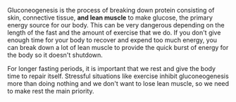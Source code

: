 Gluconeogenesis is the process of breaking down protein consisting of skin, connective tissue, **and lean muscle** to make glucose, the primary energy source for our body. This can be very dangerous depending on the length of the fast and the amount of exercise that we do. If you don't give enough time for your body to recover and expend too much energy, you can break down a lot of lean muscle to provide the quick burst of energy for the body so it doesn't shutdown. 

For longer fasting periods, it is important that we rest and give the body time to repair itself. Stressful situations like exercise inhibit gluconeogenesis more than doing nothing and we don't want to lose lean muscle, so we need to make rest the main priority.